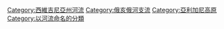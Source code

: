 {{Commons category|Guyandotte River}}
{{Cat main}}

{{DEFAULTSORT:Guyandotte}}
[[Category:西維吉尼亞州河流|Category:西維吉尼亞州河流]]
[[Category:俄亥俄河支流|Category:俄亥俄河支流]]
[[Category:亞利加尼高原|Category:亞利加尼高原]]
[[Category:以河流命名的分類|Category:以河流命名的分類]]